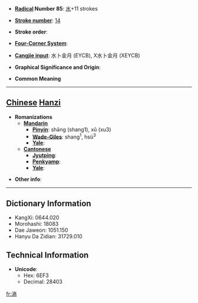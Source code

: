 * '''[[Wiktionary:Chinese radical index| Radical]] Number 85''': [[Wiktionary:Chinese radical index 水|水]]+11 strokes

* '''[[Wiktionary:Chinese total strokes index|Stroke number]]''': [[Wiktionary:Chinese total strokes index 14|14]]

* '''Stroke order''': 

* '''[[Wiktionary:Chinese four corner index|Four-Corner System]]''': 

* '''[[Wiktionary:Chinese Cangjie index|Cangjie input]]''': 水卜金月 (EYCB), X水卜金月 (XEYCB)

* '''Graphical Significance and Origin''': 

* '''Common Meaning'''

----

== [[Chinese]] [[Hanzi]] ==

* '''Romanizations'''
** '''[[Mandarin]]'''
*** '''[[Pinyin]]''': shāng (shang1), xǔ (xu3)
*** '''[[Wade-Giles]]''': shang<sup>1</sup>, hsü<sup>3</sup>
*** '''[[Yale]]''': 
** '''[[Cantonese]]'''
*** '''[[Jyutping]]''':
*** '''[[Penkyamp]]''': 
*** '''[[Yale]]''': 

* '''Other info''': 

----

== Dictionary Information ==

* KangXi: 0644.020
* Morohashi: 18083
* Dae Jaweon: 1051.150
* Hanyu Da Zidian: 31729.010

== Technical Information ==

* '''Unicode''':
** Hex: 6EF3
** Decimal: 28403

[[fr:滳]]